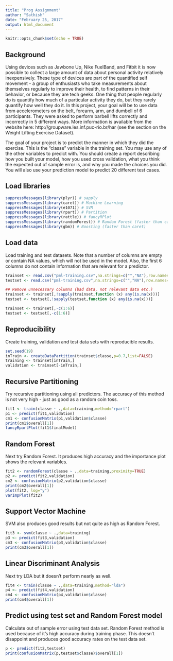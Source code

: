 ```yaml
---
title: "Prog Assignment"
author: "Sathish"
date: "February 25, 2017"
output: html_document
---
```


```r
knitr::opts_chunk$set(echo = TRUE)
```

## Background

Using devices such as Jawbone Up, Nike FuelBand, and Fitbit it is now possible to collect a large amount of data about personal activity relatively inexpensively. These type of devices are part of the quantified self movement - a group of enthusiasts who take measurements about themselves regularly to improve their health, to find patterns in their behavior, or because they are tech geeks. One thing that people regularly do is quantify how much of a particular activity they do, but they rarely quantify how well they do it. In this project, your goal will be to use data from accelerometers on the belt, forearm, arm, and dumbell of 6 participants. They were asked to perform barbell lifts correctly and incorrectly in 5 different ways. More information is available from the website here: http://groupware.les.inf.puc-rio.br/har (see the section on the Weight Lifting Exercise Dataset).

The goal of your project is to predict the manner in which they did the exercise. This is the "classe" variable in the training set. You may use any of the other variables to predict with. You should create a report describing how you built your model, how you used cross validation, what you think the expected out of sample error is, and why you made the choices you did. You will also use your prediction model to predict 20 different test cases.

## Load libraries

```r
suppressMessages(library(plyr)) # sapply
suppressMessages(library(caret)) # Machine Learning
suppressMessages(library(e1071)) # SVM
suppressMessages(library(rpart)) # Partition
suppressMessages(library(rattle)) # fancyRPlot
suppressMessages(library(randomForest)) # Random Forest (faster than caret)
suppressMessages(library(gbm)) # Boosting (faster than caret)
```

## Load data

Load training and test datasets. Note that a number of columns are empty or contain NA values, which will not be used in the model. Also, the first 6 columns do not contain information that are relevant for a predictor.

```r
trainset <- read.csv("pml-training.csv",na.strings=c("","NA"),row.names=1)
testset <- read.csv("pml-training.csv",na.strings=c("","NA"),row.names=1)

## Remove unnecessary columns (bad data, not relevant data etc.)
trainset <- trainset[,!sapply(trainset,function (x) any(is.na(x)))]
testset <- testset[,!sapply(testset,function (x) any(is.na(x)))]

trainset <- trainset[,-c(1:6)]
testset <- testset[,-c(1:6)]
```

## Reproducibility

Create training, validation and test data sets with reproducible results.

```r
set.seed(19)
inTrain <- createDataPartition(trainset$classe,p=0.7,list=FALSE)
training <- trainset[inTrain,]
validation <- trainset[-inTrain,]
```

## Recursive Partitioning

Try recursive partitioning using all predictors. The accuracy of this method is not very high - just as good as a random coin toss.

```r
fit1 <- train(classe ~ .,data=training,method="rpart")
p1 <- predict(fit1,validation)
cm1 <- confusionMatrix(p1,validation$classe)
print(cm1$overall[1])
fancyRpartPlot(fit1$finalModel)
```

## Random Forest

Next try Random Forest. It produces high accuracy and the importance plot shows the relevant variables.

```r
fit2 <- randomForest(classe ~ .,data=training,proximity=TRUE)
p2 <- predict(fit2,validation)
cm2 <- confusionMatrix(p2,validation$classe)
print(cm2$overall[1])
plot(fit2, log="y")
varImpPlot(fit2)
```

## Support Vector Machine

SVM also produces good results but not quite as high as Random Forest.

```r
fit3 <- svm(classe ~ .,data=training)
p3 <- predict(fit3,validation)
cm3 <- confusionMatrix(p3,validation$classe)
print(cm3$overall[1])
```

## Linear Discriminant Analysis

Next try LDA but it doesn't perform nearly as well.

```r
fit4 <- train(classe ~ .,data=training,method="lda")
p4 <- predict(fit4,validation)
cm4 <- confusionMatrix(p4,validation$classe)
print(cm4$overall[1])
```

## Predict using test set and Random Forest model

Calculate out of sample error using test data set. Random Forest method is used because of it's high accuracy during training phase. This doesn't disappoint and produces good accuracy rates on the test data set.

```r
p <- predict(fit2,testset)
print(confusionMatrix(p,testset$classe)$overall[1])
```

